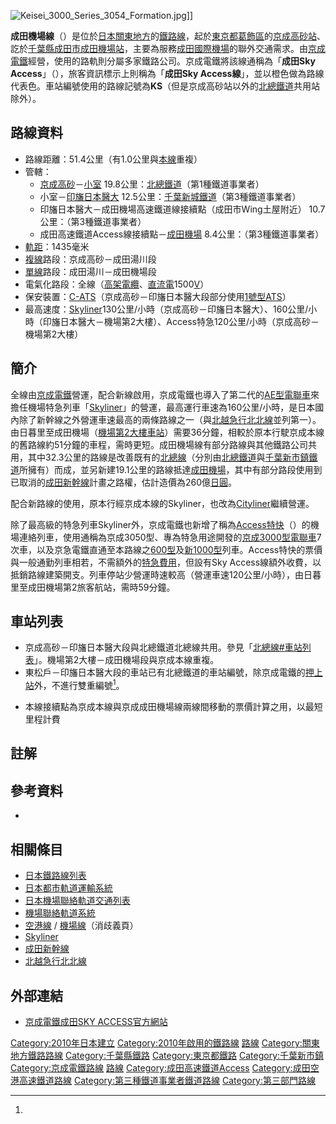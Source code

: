{{noteTA
|G1=Railway}}
{{Infobox 鐵道路線
|日文原名=成田空港線
|平假名=なりたくうこうせん
|羅馬拼音=Narita Kūkō sen
|路線名稱=[[File:Keisei_Logo.svg|38px]] 成田機場線<br />（成田Sky Access線）
|路線顏色=#ff8620
|標誌=File:Number prefix SkyAccess.svg
|標誌大小=40px
|圖片=AE（Ⅱ）kei naritayugawa.JPG
|圖片大小=300px
|圖片說明=通過[[成田湯川站|成田湯川站]]的Skyliner AE形
|所在地={{JPN}}{{flag|東京都}}、{{flag|千葉縣}}
|起點=[[京成高砂站|京成高砂站]]
|終點=[[成田機場站|成田機場站]]
|站數=8個
|路線記號=[[File:Number_prefix_SkyAccess.svg|20px]] KS
|通車=2010年7月17日
|擁有者=[[File:Hokuso_logo.svg|65px]] [[北總鐵道|北總鐵道]]<br />（京成高砂－小室之間 第1種鐵道事業者）<br />[[千葉新城鐵道|千葉新城鐵道]]<br />（小室－印旛日本醫大之間 第3種鐵道事業者）<br />{{link-ja|成田高速鐵道Access|成田高速鉄道アクセス}}<br />（印旛日本醫大－接續點間 第3種鐵道事業者）<br />[[成田空港高速鐵道|成田空港高速鐵道]]<br />（接續點－成田機場之間 第3種鐵道事業者）
|營運者=[[File:Keisei_Logo.svg|33px]] [[京成電鐵|京成電鐵]]<br />（全線 第2種鐵道事業者）
|車輛基地=
|使用車輛=參見[[京成電鐵#車輛|京成電鐵#車輛]]
|路線距離=51.4公里
|軌距=1,435毫米
|軌道數量=[[複線鐵路|複線]]（京成高砂－成田湯川之間）、[[單線鐵路|單線]]（成田湯川－成田機場之間）
|電氣化方式=[[直流電|直流電]]1,500 [[伏特|V]]<br>[[高架電纜|高架電纜]]
|最大坡度=
|最小曲線半徑=
|閉塞方式=自動閉塞式
|保安裝置=[[自動列車停止裝置#C-ATS/i-ATS|C-ATS]]（京成高砂－印旛日本醫大之間部分使用[[自動列車停止裝置#1号型自動列車停止装置（1号型ATS）|1號型ATS]]）
|最高速度=160公里/小時
|路線圖=[[File:Skyliner_route_Narita_Sky_Access_ja.svg|File:Skyliner route Narita Sky Access ja.svg]]
{{京成電鐵RDT/成田機場線}}
}}
[[File:Keisei_3000_Series_3054_Formation.jpg|thumb]]]]

'''成田機場線'''（{{jpn|j=成田空港線|hg=なりたくうこうせん|rm=Narita-kūkō sen|f=y}}）是位於[[日本|日本]][[關東地方|關東地方]]的[[鐵路線|鐵路線]]，起於[[東京都|東京都]][[葛飾區|葛飾區]]的[[京成高砂站|京成高砂站]]、訖於[[千葉縣|千葉縣]][[成田市|成田市]][[成田機場站|成田機場站]]，主要為服務[[成田國際機場|成田國際機場]]的聯外交通需求。由[[京成電鐵|京成電鐵]]經營，使用的路軌則分屬多家鐵路公司。京成電鐵將該線通稱為「'''成田Sky Access'''」（{{lang|ja|成田スカイアクセス}}），旅客資訊標示上則稱為「'''成田Sky Access線'''」，並以橙色做為路線代表色{{efn|1=另一方面，京成電鐵的[[京成本線|本線]]以「京成本線」的名稱、以及藍色標示來區別。}}。車站編號使用的路線記號為'''KS'''（但是京成高砂站以外的[[北總鐵道|北總鐵道]]共用站除外）。

== 路線資料 ==
* 路線距離：51.4公里（有1.0公里與[[京成本線|本線]]重複）
* 管轄：
** [[京成高砂站|京成高砂]]－[[小室站|小室]] 19.8公里：[[北總鐵道|北總鐵道]]（第1種鐵道事業者）
** 小室－[[印旛日本醫大站|印旛日本醫大]] 12.5公里：[[千葉新城鐵道|千葉新城鐵道]]（第3種鐵道事業者）
** 印旛日本醫大－成田機場高速鐵道線接續點（成田市Wing土屋附近） 10.7公里：{{link-ja|成田高速鐵道Access|成田高速鉄道アクセス}}（第3種鐵道事業者）
** 成田高速鐵道Access線接續點－[[成田機場站|成田機場]] 8.4公里：{{link-ja|成田機場高速鐵道|成田空港高速鉄道}}（第3種鐵道事業者）
* [[軌距|軌距]]：1435毫米
* [[複線鐵路|複線]]路段：京成高砂－成田湯川段
* [[單線鐵路|單線]]路段：成田湯川－成田機場段
* 電氣化路段：全線（[[高架電纜|高架電纜]]、[[直流電|直流電]]1500[[伏特|V]]）
* 保安裝置：[[自動列車停止裝置#C-ATS.2Fi-ATS|C-ATS]]（京成高砂－印旛日本醫大段部分使用[[自動列車停止裝置#1號型自動列車停止裝置（1號型ATS）|1號型ATS]]）
* 最高速度：[[Skyliner|Skyliner]]130公里/小時（京成高砂－印旛日本醫大）、160公里/小時（印旛日本醫大－機場第2大樓）、Access特急120公里/小時（京成高砂－機場第2大樓）

== 簡介 ==
全線由[[京成電鐵|京成電鐵]]營運，配合新線啟用，京成電鐵也導入了第二代的[[京成AE型電聯車_(二代)|AE型電聯車]]來擔任機場特急列車「[[Skyliner|Skyliner]]」的營運，最高運行車速為160公里/小時，是日本國內除了新幹線之外營運車速最高的兩條路線之一（與[[北越急行|北越急行]][[北北線|北北線]]並列第一）。由日暮里至成田機場（[[機場第2大樓車站|機場第2大樓車站]]）需要36分鐘，相較於原本行駛京成本線的舊路線約51分鐘的車程，需時更短。成田機場線有部分路線與其他鐵路公司共用，其中32.3公里的路線是改善既有的[[北總線|北總線]]（分別由[[北總鐵道|北總鐵道]]與[[千葉新市鎮鐵道|千葉新市鎮鐵道]]所擁有）而成，並另新建19.1公里的路線抵達[[成田機場|成田機場]]，其中有部分路段使用到已取消的[[成田新幹線|成田新幹線]]計畫之路權，估計造價為260億[[日圓|日圓]]。

配合新路線的使用，原本行經京成本線的Skyliner，也改為[[Cityliner|Cityliner]]繼續營運。

除了最高級的特急列車Skyliner外，京成電鐵也新增了稱為[[Access特快|Access特快]]（{{lang|ja|アクセス特急}}）的機場連絡列車，使用通稱為京成3050型、專為特急用途開發的[[京成3000型電聯車_(二代)|京成3000型電聯車]]7次車，以及京急電鐵直通至本路線之[[京急600型電動列車_(3代)|600型]]及[[京急1000型電動列車_(2代)|新1000型]]列車。Access特快的票價與一般通勤列車相若，不需額外的[[特急費用|特急費用]]，但設有Sky Access線額外收費，以抵銷路線建築開支。列車停站少營運時速較高（營運車速120公里/小時），由日暮里至成田機場第2旅客航站，需時59分鐘。

==車站列表==
* 京成高砂－印旛日本醫大段與北總鐵道北總線共用。參見「[[北總線#車站列表|北總線#車站列表]]」。機場第2大樓－成田機場段與京成本線重複。
* 東松戶－印旛日本醫大段的車站已有北總鐵道的車站編號，除京成電鐵的[[押上站|押上站]]外，不進行雙重編號<ref name="keisei20100625" />。
{{京成電鐵車站列表/成田機場線}}
* 本線接續點為京成本線與京成成田機場線兩線間移動的票價計算之用，以最短里程計費

==註解==
{{notelist}}
== 參考資料 ==
{{Reflist}}
* {{Cite web|url=http://www.keisei.co.jp/keisei/kouhou/news/21-089.pdf|language=ja|title=關於京成電鐵成田機場線的車資許可申請|accessdate=2010-08-19|work=|publisher=京成電鐵新聞稿|date=2009-12-16|deadurl=yes|archiveurl=https://web.archive.org/web/20110927095401/http://www.keisei.co.jp/keisei/kouhou/news/21-089.pdf|archivedate=2011-09-27}}

== 相關條目 ==
{{Commonscat|Keisei Narita Airport Line}}
* [[日本鐵路線列表|日本鐵路線列表]]
* [[日本都市軌道運輸系統|日本都市軌道運輸系統]]
* [[日本機場聯絡軌道交通列表|日本機場聯絡軌道交通列表]]
* [[機場聯絡軌道系統|機場聯絡軌道系統]]
* [[空港線|空港線]] / [[機場線|機場線]]（消歧義頁）
* [[Skyliner|Skyliner]]
* [[成田新幹線|成田新幹線]]
* [[北越急行北北線|北越急行北北線]]

== 外部連結 ==
* {{ja}}{{en}}{{zh-cn}}[http://www.keisei.co.jp/keisei/tetudou/skyliner/jp/index.html 京成電鐵成田SKY ACCESS官方網站] {{Wayback|url=http://www.keisei.co.jp/keisei/tetudou/skyliner/jp/index.html |date=20130123074051 }}
{{東京大眾運輸}}
{{成田國際機場鐵道交通}}
{{成田機場線}}
{{京成電鐵路線}}
{{DEFAULTSORT:Narita Sky Access}}
{{Portal bar|日本|日本鐵路|東京|千葉|鐵路|航空}}
[[Category:2010年日本建立|Category:2010年日本建立]]
[[Category:2010年啟用的鐵路線|Category:2010年啟用的鐵路線]]
[[Category:日本的機場聯絡軌道系統|路線]]
[[Category:關東地方鐵路路線|Category:關東地方鐵路路線]]
[[Category:千葉縣鐵路|Category:千葉縣鐵路]]
[[Category:東京都鐵路|Category:東京都鐵路]]
[[Category:千葉新市鎮|Category:千葉新市鎮]]
[[Category:京成電鐵路線|Category:京成電鐵路線]]
[[Category:成田國際機場鐵道|路線]]
[[Category:成田高速鐵道Access|Category:成田高速鐵道Access]]
[[Category:成田空港高速鐵道路線|Category:成田空港高速鐵道路線]]
[[Category:第三種鐵道事業者鐵道路線|Category:第三種鐵道事業者鐵道路線]]
[[Category:第三部門路線|Category:第三部門路線]]